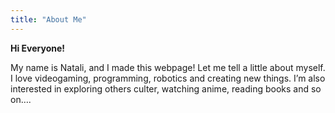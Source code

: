 ```yaml
---
title: "About Me"
---
```


**Hi Everyone!**

My name is Natali, and I made this webpage! 
Let me tell a little about myself.
I love videogaming, programming, robotics and creating new things. I'm also interested in exploring others culter, watching anime, reading books and so on....